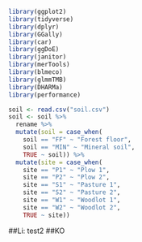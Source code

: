 
```r
library(ggplot2)
library(tidyverse)
library(dplyr)
library(GGally)
library(car)
library(ggDoE)
library(janitor)
library(merTools)
library(blmeco)
library(glmmTMB)
library(DHARMa)
library(performance)
```


```r
soil <- read.csv("soil.csv")
soil <- soil %>%
  rename %>%
  mutate(soil = case_when(
    soil == "FF" ~ "Forest floor",
    soil == "MIN" ~ "Mineral soil",
    TRUE ~ soil)) %>%
  mutate(site = case_when(
    site == "P1" ~ "Plow 1",
    site == "P2" ~ "Plow 2",
    site == "S1" ~ "Pasture 1",
    site == "S2" ~ "Pasture 2",
    site == "W1" ~ "Woodlot 1",
    site == "W2" ~ "Woodlot 2",
    TRUE ~ site))
```

##Li: test2
##KO